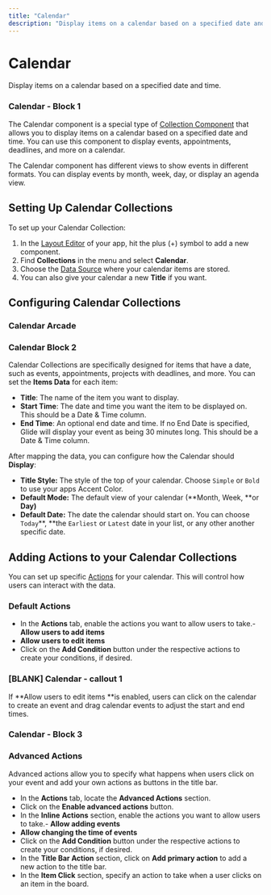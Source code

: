 ```yaml
---
title: "Calendar"
description: "Display items on a calendar based on a specified date and time."
---
```


# Calendar

Display items on a calendar based on a specified date and time.

### Calendar - Block 1

The Calendar component is a special type of [Collection Component](https://www.glideapps.com/docs/essentials/components/collection-components) that allows you to display items on a calendar based on a specified date and time. You can use this component to display events, appointments, deadlines, and more on a calendar.

The Calendar component has different views to show events in different formats. You can display events by month, week, day, or display an agenda view.

## Setting Up Calendar Collections

To set up your Calendar Collection:

1. In the [Layout Editor](/intro-to-layout) of your app, hit the plus (+) symbol to add a new component.
2. Find **Collections** in the menu and select **Calendar**.
3. Choose the [Data Source](/data-sources) where your calendar items are stored.
4. You can also give your calendar a new **Title** if you want.

## Configuring Calendar Collections





### Calendar Arcade

### Calendar Block 2

Calendar Collections are specifically designed for items that have a date, such as events, appointments, projects with deadlines, and more. You can set the **Items Data** for each item:

- **Title**: The name of the item you want to display.
- **Start Time**: The date and time you want the item to be displayed on. This should be a Date & Time column.
- **End Time**: An optional end date and time. If no End Date is specified, Glide will display your event as being 30 minutes long. This should be a Date & Time column.

After mapping the data, you can configure how the Calendar should **Display**:

- **Title Style:** The style of the top of your calendar. Choose `Simple` or `Bold` to use your apps Accent Color.
- **Default Mode:** The default view of your calendar (**Month, Week, **or **Day)**
- **Default Date:** The date the calendar should start on. You can choose `Today`**, **the `Earliest` or `Latest` date in your list, or any other another specific date.

## **Adding Actions to your Calendar Collections**

You can set up specific [Actions](/automation/actions) for your calendar. This will control how users can interact with the data.

### **Default Actions**

- In the **Actions** tab, enable the actions you want to allow users to take.- **Allow users to add items**
- **Allow users to edit items**
- Click on the **Add Condition** button under the respective actions to create your conditions, if desired.



### [BLANK] Calendar - callout 1

If **Allow users to edit items **is enabled, users can click on the calendar to create an event and drag calendar events to adjust the start and end times. 

### Calendar - Block 3

### **Advanced Actions**

Advanced actions allow you to specify what happens when users click on your event and add your own actions as buttons in the title bar.

- In the **Actions** tab, locate the **Advanced Actions** section.
- Click on the **Enable advanced actions** button.
- In the **Inline** **Actions** section, enable the actions you want to allow users to take.- **Allow adding events**
- **Allow changing the time of events**
- Click on the **Add Condition** button under the respective actions to create your conditions, if desired.
- In the **Title Bar Action** section, click on **Add primary action** to add a new action to the title bar.
- In the **Item Click** section, specify an action to take when a user clicks on an item in the board.



